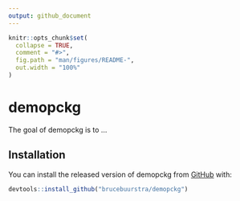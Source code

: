 ```yaml
---
output: github_document
---
```


<!-- README.md is generated from README.Rmd. Please edit that file -->

```r
knitr::opts_chunk$set(
  collapse = TRUE,
  comment = "#>",
  fig.path = "man/figures/README-",
  out.width = "100%"
)
```

# demopckg

<!-- badges: start -->
<!-- badges: end -->

The goal of demopckg is to ...

## Installation

You can install the released version of demopckg from [GitHub](https://github.com) with:

``` r
devtools::install_github("brucebuurstra/demopckg")
```
